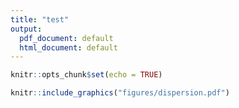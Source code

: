 ```yaml
---
title: "test"
output:
  pdf_document: default
  html_document: default
---
```


```r
knitr::opts_chunk$set(echo = TRUE)
```

```r

knitr::include_graphics("figures/dispersion.pdf")

```
